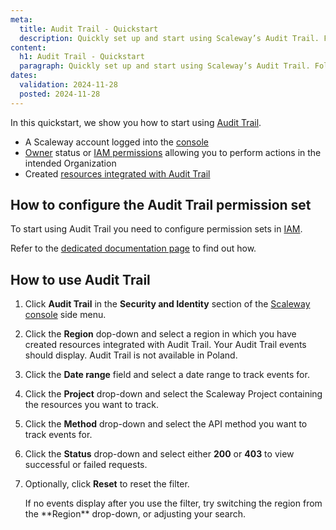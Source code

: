 ```yaml
---
meta:
  title: Audit Trail - Quickstart
  description: Quickly set up and start using Scaleway’s Audit Trail. Follow steps to configure permissions and track events across regions and projects.
content:
  h1: Audit Trail - Quickstart
  paragraph: Quickly set up and start using Scaleway’s Audit Trail. Follow steps to configure permissions and track events across regions and projects.
dates:
  validation: 2024-11-28
  posted: 2024-11-28
---
```


In this quickstart, we show you how to start using [Audit Trail](/identity-and-access-management/audit-trail/concepts/#audit-trail).

<Macro id="requirements" />

- A Scaleway account logged into the [console](https://console.scaleway.com)
- [Owner](/identity-and-access-management/iam/concepts/#owner) status or [IAM permissions](/identity-and-access-management/iam/concepts/#permission) allowing you to perform actions in the intended Organization
- Created [resources integrated with Audit Trail](/identity-and-access-management/audit-trail/reference-content/resource-integration-with-adt/)

## How to configure the Audit Trail permission set

To start using Audit Trail you need to configure permission sets in [IAM](/identity-and-access-management/iam/concepts/#iam).

Refer to the [dedicated documentation page](/identity-and-access-management/audit-trail/how-to/configure-audit-trail-permissions/) to find out how.

## How to use Audit Trail

1. Click **Audit Trail** in the **Security and Identity** section of the [Scaleway console](https://console.scaleway.com/) side menu.
2. Click the **Region** dop-down and select a region in which you have created resources integrated with Audit Trail. Your Audit Trail events should display.
      <Message type="note">
       Audit Trail is not available in Poland.
      </Message>
3. Click the **Date range** field and select a date range to track events for.
4. Click the **Project** drop-down and select the Scaleway Project containing the resources you want to track.
5. Click the **Method** drop-down and select the API method you want to track events for.
6. Click the **Status** drop-down and select either **200** or **403** to view successful or failed requests.
7. Optionally, click **Reset** to reset the filter.

    <Message type="tip">
     If no events display after you use the filter, try switching the region from the **Region** drop-down, or adjusting your search.
    </Message>



